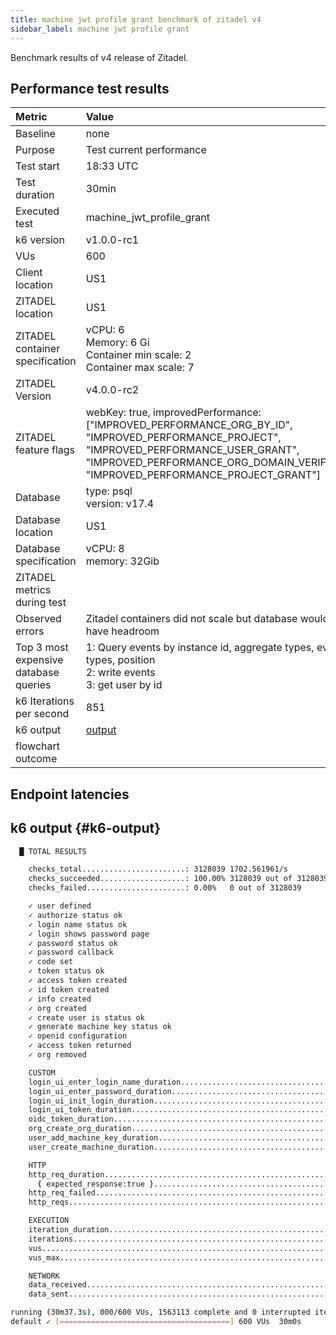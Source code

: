 ```yaml
---
title: machine jwt profile grant benchmark of zitadel v4
sidebar_label: machine jwt profile grant
---
```


Benchmark results of v4 release of Zitadel.

## Performance test results

| Metric                                | Value |
|:--------------------------------------|:------|
| Baseline                              | none  |
| Purpose                               | Test current performance |
| Test start                            | 18:33 UTC |
| Test duration                         | 30min |
| Executed test                         | machine\_jwt\_profile\_grant |
| k6 version                            | v1.0.0-rc1 |
| VUs                                   | 600 |
| Client location                       | US1 |
| ZITADEL location                      | US1 |
| ZITADEL container specification       | vCPU: 6<br/> Memory: 6 Gi <br/>Container min scale: 2<br/>Container max scale: 7 |
| ZITADEL Version                       | v4.0.0-rc2 |
| ZITADEL feature flags                 | webKey: true, improvedPerformance: \[\"IMPROVED\_PERFORMANCE\_ORG\_BY\_ID\", \"IMPROVED\_PERFORMANCE\_PROJECT\", \"IMPROVED\_PERFORMANCE\_USER\_GRANT\", \"IMPROVED\_PERFORMANCE\_ORG\_DOMAIN\_VERIFIED\", \"IMPROVED\_PERFORMANCE\_PROJECT\_GRANT\"\] |
| Database                              | type: psql<br />version: v17.4 |
| Database location                     | US1 |
| Database specification                | vCPU: 8<br/> memory: 32Gib |
| ZITADEL metrics during test           |  |
| Observed errors                       | Zitadel containers did not scale but database would have headroom |
| Top 3 most expensive database queries | 1: Query events by instance id, aggregate types, event types, position<br/>2: write events<br/>3: get user by id<br/> |
| k6 Iterations per second              | 851 |
| k6 output                             | [output](#k6-output) |
| flowchart outcome                     |  |

## Endpoint latencies



<BenchmarkChart testResults={OutputSource} />

## k6 output {#k6-output}

```bash
  █ TOTAL RESULTS 

    checks_total.......................: 3128039 1702.561961/s
    checks_succeeded...................: 100.00% 3128039 out of 3128039
    checks_failed......................: 0.00%   0 out of 3128039

    ✓ user defined
    ✓ authorize status ok
    ✓ login name status ok
    ✓ login shows password page
    ✓ password status ok
    ✓ password callback
    ✓ code set
    ✓ token status ok
    ✓ access token created
    ✓ id token created
    ✓ info created
    ✓ org created
    ✓ create user is status ok
    ✓ generate machine key status ok
    ✓ openid configuration
    ✓ access token returned
    ✓ org removed

    CUSTOM
    login_ui_enter_login_name_duration......................................: min=185.23ms avg=185.23ms max=185.23ms p(50)=185.23ms p(95)=185.23ms p(99)=185.23ms
    login_ui_enter_password_duration........................................: min=19.29ms  avg=19.29ms  max=19.29ms  p(50)=19.29ms  p(95)=19.29ms  p(99)=19.29ms 
    login_ui_init_login_duration............................................: min=103.07ms avg=103.07ms max=103.07ms p(50)=103.07ms p(95)=103.07ms p(99)=103.07ms
    login_ui_token_duration.................................................: min=147.4ms  avg=147.4ms  max=147.4ms  p(50)=147.4ms  p(95)=147.4ms  p(99)=147.4ms 
    oidc_token_duration.....................................................: min=58.6ms   avg=688.05ms max=3.95s    p(50)=470.3ms  p(95)=1.16s    p(99)=1.24s   
    org_create_org_duration.................................................: min=88.83ms  avg=88.83ms  max=88.83ms  p(50)=88.83ms  p(95)=88.83ms  p(99)=88.83ms 
    user_add_machine_key_duration...........................................: min=29.55ms  avg=481.01ms max=742.31ms p(50)=487.76ms p(95)=728.51ms p(99)=739.94ms
    user_create_machine_duration............................................: min=88.42ms  avg=748.16ms max=4.46s    p(50)=732.58ms p(95)=1.01s    p(99)=1.03s   

    HTTP
    http_req_duration.......................................................: min=19.29ms  avg=687.53ms max=4.46s    p(50)=470.17ms p(95)=1.16s    p(99)=1.24s   
      { expected_response:true }............................................: min=19.29ms  avg=687.53ms max=4.46s    p(50)=470.17ms p(95)=1.16s    p(99)=1.24s   
    http_req_failed.........................................................: 0.00%   0 out of 1565523
    http_reqs...............................................................: 1565523 852.099321/s

    EXECUTION
    iteration_duration......................................................: min=61.7ms   avg=690.96ms max=3.96s    p(50)=473.07ms p(95)=1.16s    p(99)=1.25s   
    iterations..............................................................: 1563113 850.787581/s
    vus.....................................................................: 1       min=0            max=600
    vus_max.................................................................: 600     min=600          max=600

    NETWORK
    data_received...........................................................: 2.3 GB  1.2 MB/s
    data_sent...............................................................: 1.3 GB  725 kB/s

running (30m37.3s), 000/600 VUs, 1563113 complete and 0 interrupted iterations
default ✓ [======================================] 600 VUs  30m0s
```

